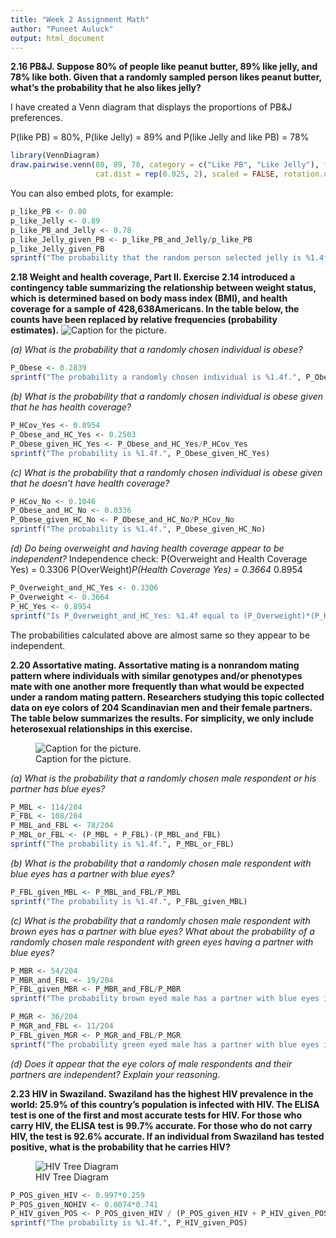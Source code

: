 ```yaml
---
title: "Week 2 Assignment Math"
author: "Puneet Auluck"
output: html_document
---
```


**2.16 PB&J.  Suppose 80% of people like peanut butter, 89% like jelly, and 78% like both. Given that a randomly sampled person likes peanut butter, what's the probability that he also likes jelly?**

I have created a Venn diagram that displays the proportions of PB&J preferences.  

P(like PB) = 80%, P(like Jelly) = 89% and P(like Jelly and like PB) = 78%

```r
library(VennDiagram)
draw.pairwise.venn(80, 89, 78, category = c("Like PB", "Like Jelly"), fill = c("light blue", "pink"), alpha = rep(0.5, 2), cat.pos = c(0,0), 
                   cat.dist = rep(0.025, 2), scaled = FALSE, rotation.degree = 180)
```

You can also embed plots, for example:

```r
p_like_PB <- 0.80
p_like_Jelly <- 0.89
p_like_PB_and_Jelly <- 0.78
p_like_Jelly_given_PB <- p_like_PB_and_Jelly/p_like_PB
p_like_Jelly_given_PB
sprintf("The probability that the random person selected jelly is %1.4f.", p_like_Jelly_given_PB)
```

**2.18 Weight and health coverage, Part II.  Exercise 2.14 introduced a contingency table summarizing the relationship between weight status, which is determined based on body mass index (BMI), and health coverage for a sample of 428,638Americans. In the table below, the counts have been replaced by relative frequencies (probability estimates).**
![Caption for the picture.](C:\Users\Minnie\Desktop\weight.png)

*(a) What is the probability that a randomly chosen individual is obese?*

```r
P_Obese <- 0.2839
sprintf("The probability a randomly chosen individual is %1.4f.", P_Obese)
```

*(b) What is the probability that a randomly chosen individual is obese given that he has health coverage?*
```r
P_HCov_Yes <- 0.8954
P_Obese_and_HC_Yes <- 0.2503
P_Obese_given_HC_Yes <- P_Obese_and_HC_Yes/P_HCov_Yes
sprintf("The probability is %1.4f.", P_Obese_given_HC_Yes)
```
 
*(c) What is the probability that a randomly chosen individual is obese given that he doesn't have health coverage?*
```r
P_HCov_No <- 0.1046
P_Obese_and_HC_No <- 0.0336
P_Obese_given_HC_No <- P_Obese_and_HC_No/P_HCov_No
sprintf("The probability is %1.4f.", P_Obese_given_HC_No)
```

*(d) Do being overweight and having health coverage appear to be independent?*
Independence check:
P(Overweight and Health Coverage Yes) = 0.3306
P(OverWeight)*P(Health Coverage Yes) = 0.3664 * 0.8954
```r
P_Overweight_and_HC_Yes <- 0.3306
P_Overweight <- 0.3664
P_HC_Yes <- 0.8954
sprintf("Is P_Overweight_and_HC_Yes: %1.4f equal to (P_Overweight)*(P_HC_Yes): %1.4f?", P_Overweight_and_HC_Yes, P_Overweight*P_HC_Yes)

```
The probabilities calculated above are almost same so they appear to be independent.


**2.20 Assortative mating.
Assortative mating is a nonrandom mating pattern where individuals with similar genotypes and/or phenotypes mate with one another more frequently than what would be expected under a random mating pattern. Researchers studying this topic collected data on eye colors of 204 Scandinavian men and their female partners. The table below summarizes the results. For simplicity, we only include heterosexual relationships in this exercise.**

![Caption for the picture.](C:\Users\Minnie\Desktop\mating.png)

*(a) What is the probability that a randomly chosen male respondent or his partner has blue eyes?*

```r
P_MBL <- 114/204
P_FBL <- 108/204
P_MBL_and_FBL <- 78/204
P_MBL_or_FBL <- (P_MBL + P_FBL)-(P_MBL_and_FBL)
sprintf("The probability is %1.4f.", P_MBL_or_FBL)
```


*(b) What is the probability that a randomly chosen male respondent with blue eyes has a partner with blue eyes?*
```r
P_FBL_given_MBL <- P_MBL_and_FBL/P_MBL
sprintf("The probability is %1.4f.", P_FBL_given_MBL)
```

*(c) What is the probability that a randomly chosen male respondent with brown eyes has a partner with blue eyes? What about the probability of a randomly chosen male respondent with green eyes having a partner with blue eyes?*

```r
P_MBR <- 54/204
P_MBR_and_FBL <- 19/204
P_FBL_given_MBR <- P_MBR_and_FBL/P_MBR
sprintf("The probability brown eyed male has a partner with blue eyes is %1.4f.", P_FBL_given_MBR)

P_MGR <- 36/204
P_MGR_and_FBL <- 11/204
P_FBL_given_MGR <- P_MGR_and_FBL/P_MGR
sprintf("The probability green eyed male has a partner with blue eyes is %1.4f.", P_FBL_given_MGR)
```

*(d) Does it appear that the eye colors of male respondents and their partners are independent? Explain your reasoning.*

**2.23 HIV in Swaziland.
Swaziland has the highest HIV prevalence in the world: 25.9% of this country's population is infected with HIV. The ELISA test is one of the first and most accurate tests for HIV. For those who carry HIV, the ELISA test is 99.7% accurate. For those who do not carry HIV, the test is 92.6% accurate. If an individual from Swaziland has tested positive, what is the probability that he carries HIV?**

![HIV Tree Diagram](C:\Users\Minnie\Desktop\HIVTree.png)

```r
P_POS_given_HIV <- 0.997*0.259
P_POS_given_NOHIV <- 0.0074*0.741
P_HIV_given_POS <- P_POS_given_HIV / (P_POS_given_HIV + P_HIV_given_POS)
sprintf("The probability is %1.4f.", P_HIV_given_POS)
```
